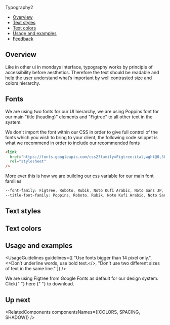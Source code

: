 
<Meta title="Foundations/Typography2" />

<!--- Component documentation -->

<ComponentName withFoundationBackground>Typography2</ComponentName>

- [Overview](#overview)
- [Text styles](#text-styles)
- [Text colors](#text-colors)
- [Usage and examples](#usage-and-examples)
- [Feedback](#feedback)

## Overview

Like in other ui in mondays interface, typography works by principle of accessibility before aesthetics.
Therefore the text should be readable and help the user understand what’s important by well contrasted size and colors hierarchy.

## Fonts

We are using two fonts for our UI hierarchy, we are using Poppins font for our main "title (heading)" elements and "Figtree" to all other text in the system.

We don't import the font within our CSS in order to give full control of the fonts which you wish to bring to your client, the following code snippet is what we recommend in order to include our recommended fonts

```html
<link
  href="https://fonts.googleapis.com/css2?family=Figtree:ital,wght@0,300;0,400;0,500;0,600;0,700;0,800;0,900;1,300;1,400;1,500;1,600;1,700;1,800;1,900&family=Poppins:ital,wght@0,100;0,200;0,300;0,400;0,500;0,600;0,700;0,800;0,900;1,100;1,200;1,300;1,400;1,500;1,600;1,700;1,800;1,900&display=swap"
  rel="stylesheet"
/>
```

More ever this is how we are building our css variable for our main font families

```css
--font-family: Figtree, Roboto, Rubik, Noto Kufi Arabic, Noto Sans JP, sans-serif;
--title-font-family: Poppins, Roboto, Rubik, Noto Kufi Arabic, Noto Sans JP, sans-serif;
```

## Text styles

<TextStyles />

## Text colors

<TextColors />

## Usage and examples

<UsageGuidelines
  guidelines={[
    "Use fonts bigger than 14 pixel only.",
    <>Don’t underline words, use bold text.</>,
    "Don't use two different sizes of text in the same line."
  ]}
/>

<Tip title="What font to use?">
  We are using Figtree from Google Fonts as default for our design system. Click{" "}
  <Link size={Link.sizes.SMALL} href="https://fonts.google.com/specimen/Figtree" withoutSpacing>
    here
  </Link>{" "}
  to download.
</Tip>

<Frame className="monday-storybook-typography_image-container monday-storybook-typography_image-container--first">
  <img src={typographyExample1} alt="" className="monday-storybook-typography_popup-example" />
</Frame>
<Frame className="monday-storybook-typography_image-container">
  <img src={typographyExample2} alt="" className="monday-storybook-typography_timeline-example" />
</Frame>

## Up next

<RelatedComponents componentsNames={[COLORS, SPACING, SHADOW]} />
